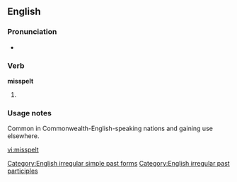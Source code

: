 ==English==

===Pronunciation===
*{{IPA|/'mɪspεlt/}}

===Verb===
'''misspelt'''

# {{past of|misspell}}

===Usage notes===
Common in Commonwealth-English-speaking nations and gaining use elsewhere.

[[Category:English irregular simple past forms]]
[[Category:English irregular past participles]]

[[vi:misspelt]]